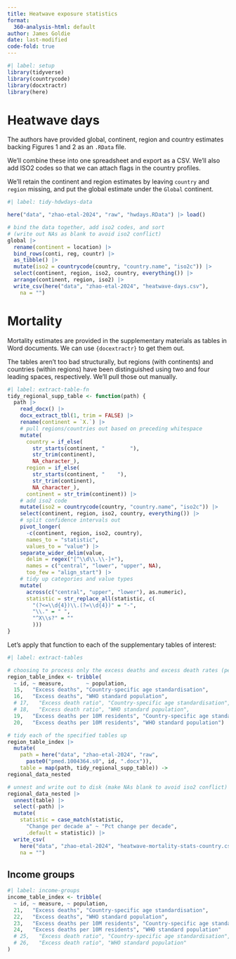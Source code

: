```yaml
---
title: Heatwave exposure statistics
format:
  360-analysis-html: default
author: James Goldie
date: last-modified
code-fold: true
---
```


```r
#| label: setup
library(tidyverse)
library(countrycode)
library(docxtractr)
library(here)
```

# Heatwave days

The authors have provided global, continent, region and country estimates backing Figures 1 and 2 as an `.RData` file.

We'll combine these into one spreadsheet and export as a CSV. We'll also add ISO2 codes so that we can attach flags in the country profiles.

We'll retain the continent and region estimates by leaving `country` and `region` missing, and put the global estimate under the `Global` continent.

```r
#| label: tidy-hdwdays-data

here("data", "zhao-etal-2024", "raw", "hwdays.RData") |> load()

# bind the data together, add iso2 codes, and sort
# (write out NAs as blank to avoid iso2 conflict)
global |>
  rename(continent = location) |>
  bind_rows(conti, reg, countr) |>
  as_tibble() |>
  mutate(iso2 = countrycode(country, "country.name", "iso2c")) |>
  select(continent, region, iso2, country, everything()) |>
  arrange(continent, region, iso2) |>
  write_csv(here("data", "zhao-etal-2024", "heatwave-days.csv"),
    na = "")
```

# Mortality

Mortality estimates are provided in the supplementary materials as tables in Word documents. We can use `{docextractr}` to get them out.

The tables aren't too bad structurally, but regions (with continents) and countries (within regions) have been distinguished using two and four leading spaces, respectively. We'll pull those out manually.

```r
#| label: extract-table-fn
tidy_regional_supp_table <- function(path) {
  path |>
    read_docx() |>
    docx_extract_tbl(1, trim = FALSE) |>
    rename(continent = `X.`) |>
    # pull regions/countries out based on preceding whitespace
    mutate(
      country = if_else(
        str_starts(continent, "        "),
        str_trim(continent),
        NA_character_),
      region = if_else(
        str_starts(continent, "    "),
        str_trim(continent),
        NA_character_),
      continent = str_trim(continent)) |>
    # add iso2 code
    mutate(iso2 = countrycode(country, "country.name", "iso2c")) |>
    select(continent, region, iso2, country, everything()) |>
    # split confidence intervals out
    pivot_longer(
      -c(continent, region, iso2, country),
      names_to = "statistic",
      values_to = "value") |>
    separate_wider_delim(value,
      delim = regex("[^\\d\\.\\-]+"),
      names = c("central", "lower", "upper", NA),
      too_few = "align_start") |>
    # tidy up categories and value types
    mutate(
      across(c("central", "upper", "lower"), as.numeric),
      statistic = str_replace_all(statistic, c(
        "(?<=\\d{4})\\.(?=\\d{4})" = "-",
        "\\." = " ",
        "^X\\s?" = ""
        )))
}
```

Let's apply that function to each of the supplementary tables of interest:

```r
#| label: extract-tables

# choosing to process only the excess deaths and excess death rates (per 10M)
region_table_index <- tribble(
  ~ id, ~ measure,       ~ population,
  15,   "Excess deaths", "Country-specific age standardisation",
  16,   "Excess deaths", "WHO standard population",
  # 17,   "Excess death ratio", "Country-specific age standardisation",
  # 18,   "Excess death ratio", "WHO standard population",
  19,   "Excess deaths per 10M residents", "Country-specific age standardisation",
  20,   "Excess deaths per 10M residents", "WHO standard population")

# tidy each of the specified tables up
region_table_index |>
  mutate(
    path = here("data", "zhao-etal-2024", "raw",
      paste0("pmed.1004364.s0", id, ".docx")),
    table = map(path, tidy_regional_supp_table)) ->
regional_data_nested

# unnest and write out to disk (make NAs blank to avoid iso2 conflict)
regional_data_nested |>
  unnest(table) |>
  select(-path) |>
  mutate(
    statistic = case_match(statistic,
      "Change per decade a" ~ "Pct change per decade",
      .default = statistic)) |>
  write_csv(
    here("data", "zhao-etal-2024", "heatwave-mortality-stats-country.csv"),
    na = "")
```

## Income groups

```r
#| label: income-groups
income_table_index <- tribble(
  ~ id, ~ measure, ~ population,
  21,   "Excess deaths", "Country-specific age standardisation",
  22,   "Excess deaths", "WHO standard population",
  23,   "Excess deaths per 10M residents", "Country-specific age standardisation",
  24,   "Excess deaths per 10M residents", "WHO standard population"
  # 25,   "Excess death ratio", "Country-specific age standardisation",
  # 26,   "Excess death ratio", "WHO standard population"
)
```
